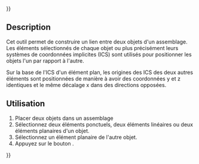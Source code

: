 {{UnfinishedDocu{{#translation:}}}}
<languages/>

{{Docnav/fr
|[[Assembly3_ConstraintPointsSymmetric/fr|Contrainte points symétriques]]
|[[Assembly3_ConstraintSymmetricVertical/fr|Contrainte symétrie verticale]]
|[[Assembly3_Workbench/fr|Assembly3]]
|IconL=Assembly_ConstraintPointsSymmetric.svg
|IconR=Assembly_ConstraintGeneral.svg
|IconC=Assembly3_workbench_icon.svg
}}

{{GuiCommand/fr
|Name=Assembly3 ConstraintSymmetricHorizontal
|Name/fr=Assembly3 Contrainte symétrie horizontale
|Icon=Assembly_ConstraintGeneral.svg
|Workbenches=[[Assembly3_Workbench/fr|Assembly3]]
}}

== Description ==

Cet outil permet de construire un lien entre deux objets d'un assemblage. Les éléments sélectionnés de chaque objet ou plus précisément leurs systèmes de coordonnées implicites (ICS) sont utilisés pour positionner les objets l'un par rapport à l'autre.

Sur la base de l'ICS d'un élément plan, les origines des ICS des deux autres éléments sont positionnées de manière à avoir des coordonnées y et z identiques et le même décalage x dans des directions opposées.


== Utilisation == 

# Placer deux objets dans un assemblage
# Sélectionnez deux éléments ponctuels, deux éléments linéaires ou deux éléments planaires d'un objet.
# Sélectionnez un élément planaire de l'autre objet.
# Appuyez sur le bouton {{Button|[[Image:Assembly_ConstraintGeneral.svg|16px]] [[Assembly3_ConstraintSymmetricHorizontal/fr|Symmetric horizontal]]}}.

   
{{Docnav/fr
|[[Assembly3_ConstraintPointsSymmetric/fr|Contrainte points symétriques]]
|[[Assembly3_ConstraintSymmetricVertical/fr|Contrainte symétrie verticale]]
|[[Assembly3_Workbench/fr|Assembly3]]
|IconL=Assembly_ConstraintPointsSymmetric.svg
|IconR=Assembly_ConstraintGeneral.svg
|IconC=Assembly3_workbench_icon.svg
}}

{{Userdocnavi{{#translation:}}}}